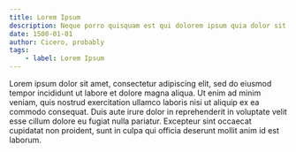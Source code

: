 ```yaml
---
title: Lorem Ipsum
description: Neque porro quisquam est qui dolorem ipsum quia dolor sit amet, consectetur, adipisci velit...
date: 1500-01-01
author: Cicero, probably
tags:
    - label: Lorem Ipsum
---
```


Lorem ipsum dolor sit amet, consectetur adipiscing elit, sed do eiusmod tempor incididunt ut labore et dolore magna aliqua. Ut enim ad minim veniam, quis nostrud exercitation ullamco laboris nisi ut aliquip ex ea commodo consequat. Duis aute irure dolor in reprehenderit in voluptate velit esse cillum dolore eu fugiat nulla pariatur. Excepteur sint occaecat cupidatat non proident, sunt in culpa qui officia deserunt mollit anim id est laborum.
